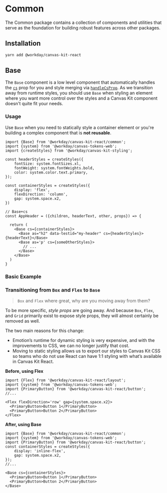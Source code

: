 


<Meta title="Hooks and Utilities/Common" />

# Common
The Common package contains a collection of components and utilities that serve as the foundation for building robust features across other packages.

## Installation

```sh
yarn add @workday/canvas-kit-react
```

## Base

The `Base` component is a low level component that automatically handles the [`cs`](https://workday.github.io/canvas-kit/?path=/docs/styling-basics--docs#cs-prop) prop for you and style merging via [`handleCsProp`](https://workday.github.io/canvas-kit/?path=/docs/styling-merging-styles--docs#handlecsprop).
As we transition away from runtime styles, you should use `Base` when styling an element where you want more control over the styles and a Canvas Kit component doesn't quite fit your needs.

### Usage

Use `Base` when you need to statically style a container element or you're building a complex component that is **not reusable**.


```tsx
import {Base} from '@workday/canvas-kit-react/common';
import {system} from '@workday/canvas-tokens-web';
import {createStyles} from '@workday/canvas-kit-styling';

const headerStyles = createStyles({
	fontSize: system.fontSizes.xl,
	fontWeight: system.fontWeights.bold,
	color: system.color.text.primary,
});

const containerStyles = createStyles({
	display: 'flex',
	flexDirection: 'column',
	gap: system.space.x2,
})

// Base+cs
const AppHeader = ({children, headerText, other, props}) => {

  return (
    <Base cs={containerStyles}>
      <Base as="h2" data-testid="my-header" cs={headerStyles}>{headerText}</Base>
      <Base as='p' cs={someOtherStyles}>
        // ...
      </Base>
    </Base>
  )
}
```

### Basic Example

<ExampleCodeBlock code={BaseExample} />

### Transitioning from `Box` and `Flex` to `Base`

> `Box` and `Flex` where great, why are you moving away from them?

To be more specific, _style props_ are going away. And because `Box`, `Flex`, and `Grid` primarily exist to expose style props, they will almost certainly be removed as well.

The two main reasons for this change:
- Emotion’s runtime for dynamic styling is very expensive, and with the improvements to CSS, we can no longer justify that cost.
- Moving to static styling allows us to export our styles to Canvas Kit CSS so teams who do not use React can have 1:1 styling with what’s available in Canvas Kit React.

**Before, using Flex**

```tsx
import {Flex} from '@workday/canvas-kit-react/layout';
import {system} from '@workday/canvas-tokens-web';
import {PrimaryButton} from '@workday/canvas-kit-react/button';
//...

<Flex flexDirection='row' gap={system.space.x2}>
  <PrimaryButton>Button 1</PrimaryButton>
  <PrimaryButton>Button 2</PrimaryButton>
</Flex>
```

**After, using Base**

```tsx
import {Base} from '@workday/canvas-kit-react/common';
import {system} from '@workday/canvas-tokens-web';
import {PrimaryButton} from '@workday/canvas-kit-react/button';
const containerStyles = createStyles({
	display: 'inline-flex',
	gap: system.space.x2,
});
//...

<Base cs={containerStyles}>
  <PrimaryButton>Button 1</PrimaryButton>
  <PrimaryButton>Button 2</PrimaryButton>
</Base>
```

